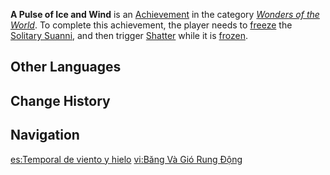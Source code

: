 {{Achievement Infobox
|id           = 82189
|order id     = 2188
|category     = Wonders of the World
|description  = Search for the connection between [[Solitary Suanni]] and [[Cryo]].
|requirements = [[Freeze]] the Solitary Suanni and remove the Frozen aura using [[Shatter]].
|primogems    = 5
|hidden       = 1
|topic        = Solitary Suanni
|type         = Boss
}}
'''A Pulse of Ice and Wind''' is an [[Achievement]] in the category ''[[Wonders of the World]]''. To complete this achievement, the player needs to [[freeze]] the [[Solitary Suanni]], and then trigger [[Shatter]] while it is [[frozen]].
<!--
==Gameplay Notes==
* 

==Trivia==
* 

==Gallery==
{{Preview
|size=300px
|file=
|caption=
}}

==Video Guides==
{{EVT
|video1   = 
|caption1 = 
}}
-->
==Other Languages==
{{Other Languages
|en       = A Pulse of Ice and Wind
|zhs      = 冰与风的鼓动
|zhs_rm   = 
|zht      = 冰與風的鼓動
|zht_rm   = 
|zh_tl    = 
|ja       = 氷と風の鼓動
|ja_rm    = Mizu to Kaze no Kodou
|ja_tl    = A Pulse of Ice and Wind
|ko       = 아이스윈드 게일
|ko_tl    = Icewind Gale
|es       = Temporal de viento y hielo
|es_tl    = Tempest of Wind and Ice
|fr       = Une impulsion de glace et de vent
|fr_tl    = A Pulse of Ice and Wind
|ru       = Пульс ледяного ветра
|ru_tl    = A Pulse of Icy Wind
|th       = ความปั่นป่วนของน้ำแข็งและวายุ
|th_rm    = 
|th_tl    = 
|vi       = Băng Và Gió Rung Động
|vi_tl    = 
|de       = Die Resonanz von Eis und Wind
|de_tl    = The Resonance of Ice and Wind
|id       = Detak Angin dan Es
|id_tl    = The Pulse of Wind and Ice
|pt       = Pulso do Vento e Gelo
|pt_tl    = Pulse of Wind and Ice
|tr       = Buz ve Rüzgarın Ritmi
|tr_tl    = Rhythm of Ice and Wind
|it       = Un impeto di gelo e vento
|it_tl    = A Rush of Frost and Wind
}}

==Change History==
{{Change History|4.4}}
<!--
==References==
{{Reflist}}
-->
==Navigation==
{{Achievement Navbox}}

[[es:Temporal de viento y hielo]]
[[vi:Băng Và Gió Rung Động]]